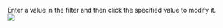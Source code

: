 Enter a value in the filter and then click the specified value to modify it.\
![](https://img.whatap.io/media/images/livetail_005_filter_input.png)
